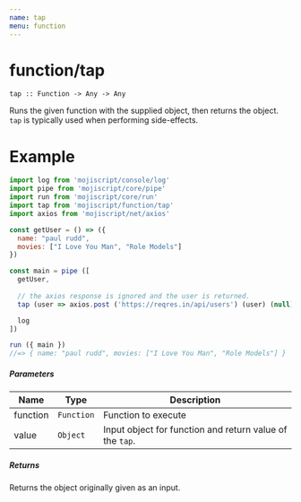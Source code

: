 ```yaml
---
name: tap
menu: function
---
```


# function/tap

`tap :: Function -> Any -> Any`

Runs the given function with the supplied object, then returns the object. `tap` is typically used when performing side-effects.

# Example

```javascript
import log from 'mojiscript/console/log'
import pipe from 'mojiscript/core/pipe'
import run from 'mojiscript/core/run'
import tap from 'mojiscript/function/tap'
import axios from 'mojiscript/net/axios'

const getUser = () => ({
  name: "paul rudd",
  movies: ["I Love You Man", "Role Models"]
})

const main = pipe ([
  getUser,
  
  // the axios response is ignored and the user is returned.
  tap (user => axios.post ('https://reqres.in/api/users') (user) (null)),

  log
])

run ({ main })
//=> { name: "paul rudd", movies: ["I Love You Man", "Role Models"] }
```

##### Parameters

| Name | Type | Description |
| ---- | ---- | ----------- |
| function | `Function`  | Function to execute |
| value | `Object`  | Input object for function and return value of the `tap`. |

##### Returns

Returns the object originally given as an input.
